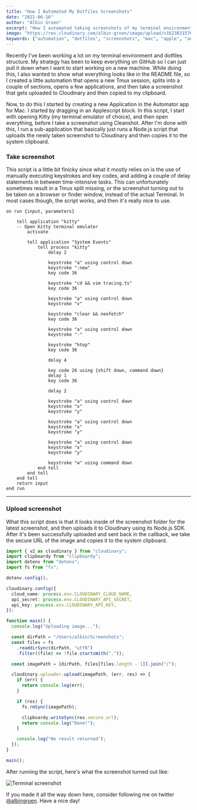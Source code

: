 ```yaml
---
title: "How I Automated My Dotfiles Screenshots"
date: "2021-06-16"
author: "Albin Groen"
excerpt: "How I automated taking screenshots of my terminal environment"
image: "https://res.cloudinary.com/albin-groen/image/upload/v1623831576/terminal-screenshots-thumbnail_rwca9e.png"
keywords: ["automation", "dotfiles", "screenshots", "mac", "apple", "automator"]
---
```


Recently I've been working a lot on my terminal environment and dotfiles structure. My strategy has been to keep everything on GitHub so I can just pull it down when I want to start working on a new machine. While doing this, I also wanted to show what everything looks like in the README file, so I created a little automation that opens a new Tmux session, splits into a couple of sections, opens a few applications, and then take a screenshot that gets uploaded to Cloudinary and then copied to my clipboard.

Now, to do this I started by creating a new Application in the Automator app for Mac. I started by dragging in an Applescript block. In this script, I start with opening Kitty (my terminal emulator of choice), and then open everything, before I take a screenshot using Cleanshot. After I'm done with this, I run a sub-application that basically just runs a Node.js script that uploads the newly taken screenshot to Cloudinary and then copies it to the system clipboard.

### Take screenshot

This script is a little bit finicky since what it mostly relies on is the use of manually executing keystrokes and key codes, and adding a couple of delay statements in between time-intensive tasks. This can unfortunately sometimes result in a Tmux split missing, or the screenshot turning out to be taken on a browser or finder window, instead of the actual Terminal. In most cases though, the script works, and then it's really nice to use.

```applescript
on run {input, parameters}

	tell application "kitty"
    -- Open Kitty terminal emulator
		activate

		tell application "System Events"
			tell process "kitty"
				delay 2

				keystroke "a" using control down
				keystroke ":new"
				key code 36

				keystroke "cd && vim tracing.ts"
				key code 36

				keystroke "a" using control down
				keystroke "v"

				keystroke "clear && neofetch"
				key code 36

				keystroke "a" using control down
				keystroke "-"

				keystroke "htop"
				key code 36

				delay 4

				key code 26 using {shift down, command down}
				delay 1
				key code 36

				delay 2

				keystroke "a" using control down
				keystroke "x"
				keystroke "y"

				keystroke "a" using control down
				keystroke "x"
				keystroke "y"

				keystroke "a" using control down
				keystroke "x"
				keystroke "y"

				keystroke "w" using command down
			end tell
		end tell
	end tell
	return input
end run
```

---

### Upload screenshot

What this script does is that it looks inside of the screenshot folder for the latest screenshot, and then uploads it to Cloudinary using its Node.js SDK. After it's been successfully uploaded and sent back in the callback, we take the secure URL of the image and copies it to the system clipboard.

```typescript
import { v2 as cloudinary } from "cloudinary";
import clipboardy from "clipboardy";
import dotenv from "dotenv";
import fs from "fs";

dotenv.config();

cloudinary.config({
  cloud_name: process.env.CLOUDINARY_CLOUD_NAME,
  api_secret: process.env.CLOUDINARY_API_SECRET,
  api_key: process.env.CLOUDINARY_API_KEY,
});

function main() {
  console.log("Uploading image...");

  const dirPath = "/Users/albin/Screenshots";
  const files = fs
    .readdirSync(dirPath, "utf8")
    .filter((file) => !file.startsWith("."));

  const imagePath = [dirPath, files[files.length - 1]].join("/");

  cloudinary.uploader.upload(imagePath, (err, res) => {
    if (err) {
      return console.log(err);
    }

    if (res) {
      fs.rmSync(imagePath);

      clipboardy.writeSync(res.secure_url);
      return console.log("Done!");
    }

    console.log("No result returned");
  });
}

main();
```

After running the script, here's what the screenshot turned out like:

![Terminal screenshot](https://res.cloudinary.com/albin-groen/image/upload/v1623830346/qkcqxm4w8miyqea7rnlv.png)

If you made it all the way down here, consider following me on twitter [@albingroen](https://twitter.com/albingroen). Have a nice day!
